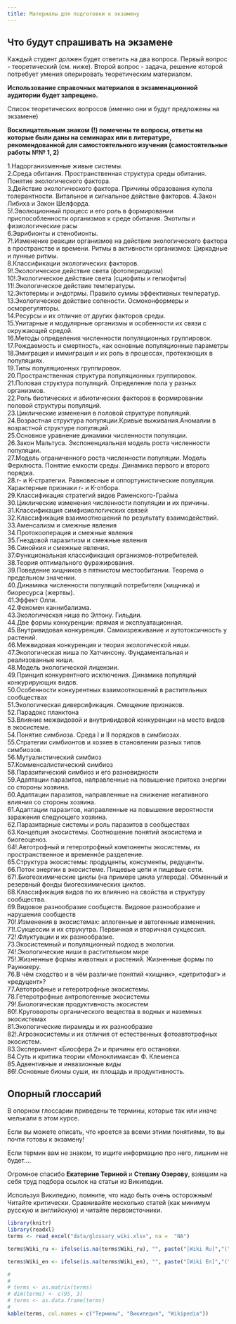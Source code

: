```yaml
---
title: Материалы для подготовки к экзамену
---
```


## Что будут спрашивать на экзамене

Каждый студент должен будет ответить на два вопроса. Первый вопрос - теоретический (см. ниже). Второй вопрос - задача, решение которой потребует умения оперировать теоретическим материалом.


**Использование справочных материалов в экзаменационной аудитории будет запрещено.**  

Список теоретических вопросов (именно они и будут предложены на экзамене)

**Восклицательным знаком (!) помечены те вопросы, ответы на которые были даны на семинарах или в литературе, рекомендованной для самостоятельного изучения (самостоятельные работы №№ 1, 2)**

1.Надорганизменные живые системы.           
2.Среда обитания. Пространственная структура среды обитания. Понятие экологического фактора.           
3.Действие экологического фактора. Причины образования купола толерантности. Витальное и сигнальное действие факторов.
4.Закон Либиха и Закон Шелфорда.           
5!.Эволюционный процесс и его роль в формировании приспособленности организмов к среде обитания. Экотипы и физиологические расы           
6.Эврибионты и стенобионты.           
7!.Изменение реакции организмов на действие экологического фактора в пространстве и времени. Ритмы в активности организмов: Циркадные и лунные ритмы.           
8.Классификации экологических факторов.           
9!.Экологическое действие света (фотопериодизм)           
10!.Экологическое действие света (сциофиты и гелиофиты)           
11!.Экологическое действие температуры.           
12.Эктотермы и эндотрмы. Правило суммы эффективных температур.           
13.Экологическое действие солености. Осмоконформеры и осморегуляторы.           
14.Ресурсы и их отличие от других факторов среды.           
15.Унитарные и модулярные организмы и особенности их связи с окружающей средой.           
16.Методы определения численности популяционных группировок.           
17.Рождаемость и смертность, как основные популяционные параметры           
18.Эмиграция и иммиграция и их роль в процессах, протекающих в популяциях.           
19.Типы популяционных группировок.           
20.Пространственная структура популяционных группировок.           
21.Половая структура популяций. Определение пола у разных организмов.           
22.Роль биотических и абиотических факторов в формировании половой структуры популяций.           
23.Циклические изменения в половой структуре популяций.           
24.Возрастная структура популяции.Кривые выживания.Аномалии в возрастной структуре популяций.           
25.Основное уравнение динамики численности популяции.           
26.Закон Мальтуса. Экспоненциальная модель роста численности популяции.           
27.Модель ограниченного роста численности популяции. Модель Ферхлюста. Понятие емкости среды. Динамика первого и второго порядка.            
28.r- и K-стратегии. Равновесные и оппортунистические популяции. Характерные признаки r- и K-отбора.            
29.Классификация стратегий видов Раменского-Грайма           
30.Циклические изменения численности популяции и их причины.           
31.Классификация симфизиологичских связей           
32.Классификация взаимоотношений по результату взаимодействий.            
33.Аменсализм и смежные явления           
34.Протокооперация и смежные явления           
35.Гнездовой паразитизм и смежные явления           
36.Cинойкия и смежные явления.           
37.Функциональная классификация организмов-потребителей.           
38.Теория оптимального фуражирования.           
39.Поведение хищников в пятнистом местообитании. Теорема о предельном значении.           
40.Динамика численности популяций потребителя (хищника) и биоресурса (жертвы).           
41.Эффект Олли.           
42.Феномен каннибализма.           
43.Экологическая ниша по Элтону. Гильдии.           
44.Две формы конкуренции: прямая и эксплуатационная.           
45.Внутривидовая конкуренция. Самоизреживание и аутотоксичность у растений.           
46.Межвидовая конкуренция и теория экологической ниши.           
47.Экологическая ниша по Хатчинсону. Фундаментальная и реализованные ниши.           
48.Модель экологической лицензии.           
49.Принцип конкурентного исключения. Динамика популяций конкурирующих видов.           
50.Особенности конкурентных взаимоотношений в растительных сообществах           
51.Экологическая диверсификация. Смещение признаков.           
52.Парадокс планктона           
53.Влияние межвидовой и внутривидовой конкуренции на место видов в экосистеме.           
54.Понятие симбиоза. Среда I и II порядков в симбиозах.           
55.Стратегии симбионтов и хозяев в становлении разных типов симбиозов.           
56.Мутуалистический симбиоз           
57.Комменсалистический симбиоз           
58.Паразитический симбиоз и его разновидности           
59.Адаптации паразитов, направленные на повышение притока энергии со стороны хозяина.           
60.Адаптации паразитов, направленные на снижение негативного влияния со стороны хозяина.           
61.Адаптации паразитов, направленные на повышение вероятности заражения следующего хозяина.           
62.Паразитарные системы и роль паразитов в сообществах           
63.Концепция экосистемы. Соотношение понятий экосистема и биогеоценоз.           
64!.Автотрофный и гетеротрофный компоненты экосистемы, их пространственное и временнóе разделение.           
65.Структура экосистемы: продуценты, консументы, редуценты.           
66.Поток энергии в экосистеме. Пищевые цепи и пищевые сети.           
67!.Биогеохимические циклы (на примере цикла углерода). Обменный и резервный фонды биогеохимических циклов.           
68.Классификация видов по их влиянию на свойства и структуру сообщества.           
69.Видовое разнообразие сообществ. Видовое разнообразие и нарушения сообществ           
70!.Изменения в экосистемах: аллогенные и автогенные изменения.           
71!.Cукцессии и их струкутра. Первичная и вторичная сукцессия.           
72!.Флуктуации и их разнообразие.                      
73.Экосистемный и популяционный подход в экологии.           
74!.Экологические ниши в растительном мире           
75!.Жизненные формы животных и растений. Жизненные формы по Раункиеру.           
76.В чём сходство и в чём различие понятий «хищник», «детритофаг» и «редуцент»?           
77.Автотрофные и гетеротрофные экосистемы.           
78.Гетеротрофные антропогенные экосистемы           
79!.Биологическая продуктивность экосистем           
80!.Круговороты органического вещества в водных и наземных экосистемах           
81.Экологические пирамиды и их разнообразие           
82!.Агроэкосистемы и их отличия от естественных фотоавтотрофных экосистем.           
83.Эксперимент «Биосфера 2» и причины его остановки.           
84.Суть и критика теории «Моноклимакса» Ф. Клеменса           
85.Адвентивные и инвазионные виды           
86!.Основные биомы суши, их площадь и продуктивность.           



<!-- Список вопросов для биотехнологов -->

<!-- 1.Надорганизменные живые системы.     -->
<!-- 2.Среда обитания. Пространственная структура среды обитания. Понятие экологического фактора.    -->
<!-- 3.Действие экологического фактора. Причины образования купола толерантности. Витальное и сигнальное действие факторов.    -->
<!-- 4.Закон Либиха и Закон Шелфорда.    -->
<!-- 5.Эволюционный процесс и его роль в формировании приспособленности организмов к среде обитания. Экотипы и физиологические расы     -->
<!-- 6.Эврибионты и стенобионты.     -->
<!-- 7.Экологическое действие температуры.     -->
<!-- 8.Эктотермы и эндотрмы.     -->
<!-- 9.Экологическое действие солености. Осмоконформеры и осморегуляторы.     -->
<!-- 10.Рождаемость и смертность, как основные популяционные параметры     -->
<!-- 11.Эмиграция и иммиграция и их роль в процессах, протекающих в популяциях.    -->
<!-- 12.Типы популяционных группировок.    -->
<!-- 13.Пространственная структура популяционных группировок.    -->
<!-- 14.Половая структура популяций. Определение пола у разных организмов.    -->
<!-- 15.Роль биотических и абиотических факторов в формировании половой структуры популяций.    -->
<!-- 16.Возрастная структура популяции.Кривые выживания.Аномалии в возрастной структуре популяций.    -->
<!-- 17.Основное уравнение динамики численности популяции.     -->
<!-- 18.Закон Мальтуса. Экспоненциальная модель роста численности популяции.     -->
<!-- 19.Модель ограниченного роста численности популяции. Модель Ферхлюста. Понятие емкости среды.   -->
<!-- 20.r- и K-стратегии. Равновесные и оппортунистические популяции. Характерные признаки r- и K-отбора.     -->
<!-- 21.Циклические изменения численности популяции и их причины.     -->
<!-- 22.Классификация биотических взаимоотношений.     -->
<!-- 23.Аменсализм и смежные явления     -->
<!-- 24.Протокооперация и смежные явления     -->
<!-- 25.Гнездовой паразитизм и смежные явления      -->
<!-- 26.Cинойкия и смежные явления.        -->
<!-- 27.Функциональная классификация организмов-потребителей.     -->
<!-- 28.Теория оптимального фуражирования.      -->
<!-- 29.Поведение хищников в пятнистом местообитании. Теорема о предельном значении.     -->
<!-- 30.Динамика численности популяций потребителя (хищника) и биоресурса (жертвы).     -->
<!-- 31.Эффект Олли.      -->
<!-- 32.Феномен каннибализма.      -->
<!-- 33.Экологическая ниша по Элтону.      -->
<!-- 34.Две формы конкуренции: прямая и эксплуатационная.      -->
<!-- 35.Внутривидовая конкуренция. Самоизреживание и аутотоксичность у растений.     -->
<!-- 36.Межвидовая конкуренция и теория экологической ниши.      -->
<!-- 37.Экологическая ниша по Хатчинсону. Фундаментальная и реализованные ниши.     -->
<!-- 38.Модель экологической лицензии.       -->
<!-- 39.Принцип конкурентного исключения. Динамика популяционных группирововок конкурирующих видов.     -->
<!-- 40.Экологическая диверсификация. Смещение признаков.     -->
<!-- 41.Парадокс планктона     -->
<!-- 42.Понятие симбиоза. Среда I и II порядков в симбиозах.     -->
<!-- 43.Мутуалистический симбиоз    -->
<!-- 44.Комменсалистический симбиоз     -->
<!-- 45.Паразитический симбиоз и его разновидности     -->
<!-- 46.Адаптации паразитов, направленные на повышение притока энергии со стороны хозяина.     -->
<!-- 47.Адаптации паразитов, направленные на снижение негативного влияния со стороны хозяина.     -->
<!-- 48.Адаптации паразитов, направленные на повышение вероятности заражения следующего хозяина.     -->
<!-- 49.Паразитарные системы и роль паразитов в сообществах     -->
<!-- 50.Концепция экосистемы. Соотношение понятий экосистема и биогеоценоз.     -->
<!-- 51.Структура экосистемы: продуценты, консументы, редуценты.      -->
<!-- 52.Поток энергии в экосистеме. Пищевые цепи и пищевые сети.     -->
<!-- 53.Классификация видов по их влиянию на свойства и структуру сообщества.     -->
<!-- 54.Видовое разнообразие сообществ. Видовое разнообразие и нарушения сообществ     -->
<!-- 55.Изменения в экосистемах: аллогенные и автогенные изменения.     -->
<!-- 56.Cукцессии и их струкутра. Первичная и вторичная сукцессия.     -->
<!-- 57.Экологические пирамиды и их разнообразие      -->







## Опорный глоссарий {.smaller}

В опорном глоссарии приведены те термины, которые так или иначе мелькали в этом курсе. 

Если вы можете описать, что кроется за всеми этими понятиями, то вы почти готовы к экзамену!

Если термин вам не знаком, то ищите информацию про него, лишним не будет....

Огромное спасибо **Екатерине Териной** и **Степану Озерову**, взявшим на себя труд подбора ссылок на статьи из Википедии.

Используя Википедию, помните, что надо быть очень осторожным! Читайте критически. Сравнивайте несколько статей (как минимум русскую и английскую) и читайте первоисточники. 

```r
library(knitr)
library(readxl)
terms <- read_excel("data/glossary_wiki.xlsx", na =  "NA")

terms$Wiki_ru <- ifelse(is.na(terms$Wiki_ru), "", paste("[Wiki Ru]","(",terms$Wiki_ru,")", sep = ""))

terms$Wiki_en <- ifelse(is.na(terms$Wiki_en), "", paste("[Wiki En]","(",terms$Wiki_en,")", sep = ""))

# 
# 
# terms <- as.matrix(terms)
# dim(terms) <- c(95, 3)
# terms <- as.data.frame(terms)
# 
kable(terms, col.names = c("Термины", "Википедия", "Wikipedia"))
```


<!-- ```{r, echo=FALSE, message=FALSE} -->
<!-- library(readxl) -->
<!-- library(dplyr) -->

<!-- # exam_date <- "17 мая 1" -->
<!-- exam_date <- "17 мая 2" -->

<!-- students <- read_excel("data/Exam_2021_biotech_schedule.xlsx") -->

<!-- group <- students %>% filter(Date == exam_date) -->

<!-- files <- list.files("data/Bilets") -->

<!-- files_sample <- sample(files, nrow(group)) -->

<!-- task <- data.frame(Name = paste(group$Name), Link = paste("[Задача](data/Bilets/",files_sample,")", sep = "")) -->


<!-- ``` -->


<!-- ## Вопросы для экзамена -->

<!-- ```{r, echo=FALSE, message=FALSE} -->
<!-- kable(task, col.names = c("Ф.И.", "Задача для экзамена")) -->
<!-- ``` -->

